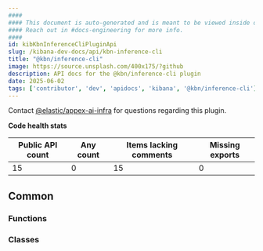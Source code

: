 ```yaml
---
####
#### This document is auto-generated and is meant to be viewed inside our experimental, new docs system.
#### Reach out in #docs-engineering for more info.
####
id: kibKbnInferenceCliPluginApi
slug: /kibana-dev-docs/api/kbn-inference-cli
title: "@kbn/inference-cli"
image: https://source.unsplash.com/400x175/?github
description: API docs for the @kbn/inference-cli plugin
date: 2025-06-02
tags: ['contributor', 'dev', 'apidocs', 'kibana', '@kbn/inference-cli']
---
```




Contact [@elastic/appex-ai-infra](https://github.com/orgs/elastic/teams/appex-ai-infra) for questions regarding this plugin.

**Code health stats**

| Public API count  | Any count | Items lacking comments | Missing exports |
|-------------------|-----------|------------------------|-----------------|
| 15 | 0 | 15 | 0 |

## Common

### Functions
<DocDefinitionList data={kbnInferenceCliObj.common.functions}/>

### Classes
<DocDefinitionList data={kbnInferenceCliObj.common.classes}/>

